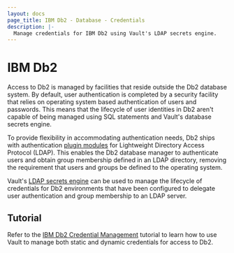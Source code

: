 ```yaml
---
layout: docs
page_title: IBM Db2 - Database - Credentials
description: |-
  Manage credentials for IBM Db2 using Vault's LDAP secrets engine.
---
```


# IBM Db2

Access to Db2 is managed by facilities that reside outside the Db2 database system. By
default, user authentication is completed by a security facility that relies on operating
system based authentication of users and passwords. This means that the lifecycle of user
identities in Db2 aren't capable of being managed using SQL statements and Vault's
database secrets engine.

To provide flexibility in accommodating authentication needs, Db2 ships with authentication
[plugin modules](https://www.ibm.com/docs/en/db2/11.5?topic=ins-ldap-based-authentication-group-lookup-support)
for Lightweight Directory Access Protocol (LDAP). This enables the Db2 database manager to
authenticate users and obtain group membership defined in an LDAP directory, removing the
requirement that users and groups be defined to the operating system.

Vault's [LDAP secrets engine](/docs/secrets/ldap) can be used to manage the lifecycle
of credentials for Db2 environments that have been configured to delegate user authentication
and group membership to an LDAP server.

## Tutorial

Refer to the [IBM Db2 Credential Management](https://learn.hashicorp.com/tutorials/vault/ibm-db2-openldap)
tutorial to learn how to use Vault to manage both static and dynamic credentials for access to Db2.
